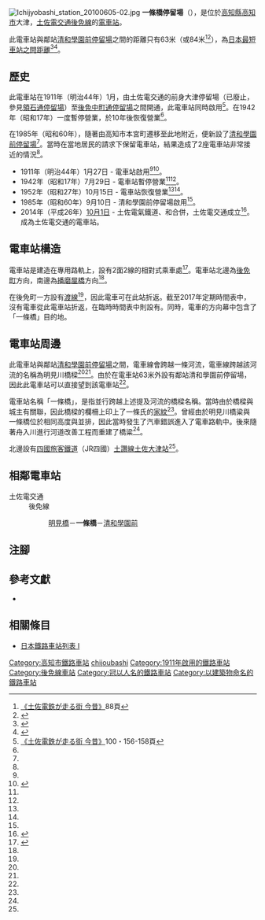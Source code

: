 {{Infobox station
|公司色 = #3399cc
|站名 = 一條橋
|圖片 = Ichijyobashi station 20100605-03.jpg
|圖片說明 = 前方為一條橋停留場 後方為清和學園前停留場
|日文原名 = 一条橋
|平假名 = いちじょうばし
|羅馬拼音 = Ichijobashi
|副站名 = 
|所在地 = {{JPN}}[[高知縣|高知縣]][[高知市|高知市]]大津
|座標 = {{coord|33|34|29.4|N|133|36|49.65|E|type:railwaystation_region:JP-24|display=inline,title}}
|車站構造 = [[地面車站|地面車站]]
|月台配置 = 2面2線
|啟用年月日 = 1911年（明治44年）1月27日
|廢站年月日 = 
|乘客人數 = 
|上下車人次 = 
|統計年度 = 
|轉車 = [[土佐大津站|土佐大津站]]（[[土讚線|土讚線]]）
|全寬備註 = 
|adjacent = {{Adjacent stations|system=土佐電交通|line=後免線|left=明見橋|right=清和學園前|note-left=0.4km|note-mid=距離[[後免町站|後免町]]3.5km|note-right=0.1km}}
}}
[[File:Ichijyobashi_station_20100605-02.jpg|thumb]]
'''一條橋停留場'''（{{jpn|j=一条橋停留場|hg=いちじょうばしていりゅうじょう|rm=Ichijobashi teiryūjō|f=y}}），是位於[[高知縣|高知縣]][[高知市|高知市]]大津，[[土佐電交通|土佐電交通]][[後免線|後免線]]的[[電車站|電車站]]。

此電車站與鄰站[[清和學園前停留場|清和學園前停留場]]之間的距離只有63米（或84米<ref name=konjaku>[[#konjaku|《土佐電鉄が走る街 今昔》]]88頁</ref><ref>{{Cite book|title=路面電車はゆく 高知 |year=1998 |publisher={{Translink|ja|高知新聞社}} |isbn=4-87503-268-4 |page=83}}</ref>），為[[日本鐵路之最#路線、鐵路公司|日本最短車站之間距離]]<ref name=trafficnews>{{Cite web |url=https://trafficnews.jp/post/60818/ |title=となりの駅まで徒歩1分以内 近すぎる2駅、なぜ存在？ |accessdate=2017-06-03 |author=乗りものニュース編集部 |date=2016-12-03 |work=乗りものニュース |publisher=メディア・ヴァーグ |language=ja |archive-date=2021-03-10 |archive-url=https://web.archive.org/web/20210310030359/https://trafficnews.jp/post/60818 }}</ref><ref>{{Cite book|author=伊藤博康 |title=日本の鉄道ナンバーワン＆オンリーワン ―日本一の鉄道をたずねる旅 |year=2014 |publisher=[[創元社|創元社]] |isbn=978-4-422-24069-5 |page=204|language=ja}}</ref>。

== 歷史 ==
此電車站在1911年（明治44年）1月，由土佐電交通的前身{{Translink|ja|土佐電気鉄道|土佐電氣鐵道}}大津停留場（已廢止，參見[[領石通停留場|領石通停留場]]）至[[後免中町停留場|後免中町通停留場]]之間開通，此電車站同時啟用<ref name=konjaku2>[[#konjaku|《土佐電鉄が走る街 今昔》]]100・156-158頁</ref>。在1942年（昭和17年）一度暫停營業，於10年後恢復營業<ref name=konjaku2/>。

在1985年（昭和60年），隨著{{Translink|ja|清和女子中学校・高等学校|清和女子中學·高等學校}}由高知市本宮町遷移至此地附近，便新設了[[清和學園前停留場|清和學園前停留場]]<ref name=konjaku/>。當時在當地居民的請求下保留電車站，結果造成了2座電車站非常接近的情況<ref name=trafficnews/>。
* 1911年（明治44年）1月27日 - {{Translink|ja|土佐電気鉄道|土佐電氣鐵道}}電車站啟用<ref name=konjaku2/><ref name=chizu61>{{Cite book|author=[[今尾惠介|今尾惠介]]（監修） |title={{Translink|ja|日本鉄道旅行地図帳|日本鐵道旅行地圖帳}} |publisher=[[新潮社|新潮社]] |volume=11 中国四国 |year=2009 |isbn=978-4-10-790029-6 |page=61|language=ja}}</ref>。
* 1942年（昭和17年）7月29日 - 電車站暫停營業<ref name=konjaku2/><ref name=chizu61/>。
* 1952年（昭和27年）10月15日 - 電車站恢復營業<ref name=konjaku2/><ref name=chizu61/>。
* 1985年（昭和60年）9月10日 - 清和學園前停留場啟用<ref name=chizu61/>。
* 2014年（平成26年）[[10月1日|10月1日]] - 土佐電氣鐵道、{{Translink|ja|高知県交通|高知縣交通}}和{{Translink|ja|土佐電ドリームサービス|土佐電Dream Service}}合併，土佐電交通成立<ref>{{Cite news |title=とさでん交通：「再出発」 「便利な市民の足に」高知で設立式 新デザインの車両披露 |newspaper=[[毎日新聞|毎日新聞]] |date=2014-10-02 |author=上野宏人 |publisher=毎日新聞社|language=ja}}</ref>。成為土佐電交通的電車站。

== 電車站構造 ==
電車站是建造在專用路軌上，設有2面2線的相對式乘車處<ref name=line>{{Cite book|author=川島令三 |authorlink=川島令三 |title=四国・九州ライン 全線・全駅・全配線 |year=2013 |publisher=[[講談社|講談社]] |series=【図説】 日本の鉄道 |isbn=978-4-06-295161-6 |volume=第2巻 四国西部エリア |pages=35・91頁|language=ja}}</ref>。電車站北邊為[[後免町站|後免町]]方向，南邊為[[播磨屋橋停留場|播磨屋橋]]方向<ref name=line/>。

在後免町一方設有[[渡線|渡線]]<ref name=line/>，因此電車可在此站折返。截至2017年定期時間表中，沒有電車從此電車站折返，在臨時時間表中則設有。同時，電車的方向幕中包含了「一條橋」目的地。

== 電車站周邊 ==
此電車站與鄰站[[清和學園前停留場|清和學園前停留場]]之間，電車線會跨越一條河流，電車線跨越該河流的名稱為明見川橋樑<ref name=konjaku/><ref name=line/>。由於在電車站63米外設有鄰站清和學園前停留場，因此此電車站可以直接望到該電車站<ref name=trafficnews/>。

電車站名稱「一條橋」，是指並行{{Translink|ja|国道195号|國道195號}}跨越上述提及河流的橋樑名稱。當時由於橋樑與{{Translink|ja|大津城 (土佐国)|大津城 (土佐國)|大津城}}城主{{translink|ja|土佐一条氏|土佐一條氏}}有關聯，因此橋樑的欄柵上印上了一條氏的[[家紋|家紋]]<ref name=konjaku/>。曾經由於明見川橋粱與一條橋位於相同高度與並排，因此當時發生了汽車錯誤進入了電車路軌中。後來隨著舟入川進行河道改善工程而重建了橋粱<ref name=konjaku/>。

北邊設有[[四國旅客鐵道|四國旅客鐵道]]（JR四國）[[土讚線|土讚線]][[土佐大津站|土佐大津站]]<ref name=konjaku/>。

== 相鄰電車站 ==
; 土佐電交通
: 後免線
:: [[明見橋停留場|明見橋]]－'''一條橋'''－[[清和學園前停留場|清和學園前]]

== 注腳 ==
{{Reflist}}
== 參考文獻 ==
* {{Cite book|author=土佐電鉄の電車とまちを愛する会 |title=土佐電鉄が走る街 今昔 |year=2006 |publisher=[[JTB出版|JTB出版]] |series=JTB Can Books |isbn=4-533-06411-6|language=ja |ref=konjaku}}
== 相關條目 ==
{{Commonscat|Ichijōbashi Station}}
* [[日本鐵路車站列表_I|日本鐵路車站列表 I]]
{{後免線}}
{{DEFAULTSORT:Ichijobashi}}
[[Category:高知市鐵路車站|Category:高知市鐵路車站]]
[[Category:日本鐵路車站_I|chijoubashi]]
[[Category:1911年啟用的鐵路車站|Category:1911年啟用的鐵路車站]]
[[Category:後免線車站|Category:後免線車站]]
[[Category:冠以人名的鐵路車站|Category:冠以人名的鐵路車站]]
[[Category:以建築物命名的鐵路車站|Category:以建築物命名的鐵路車站]]